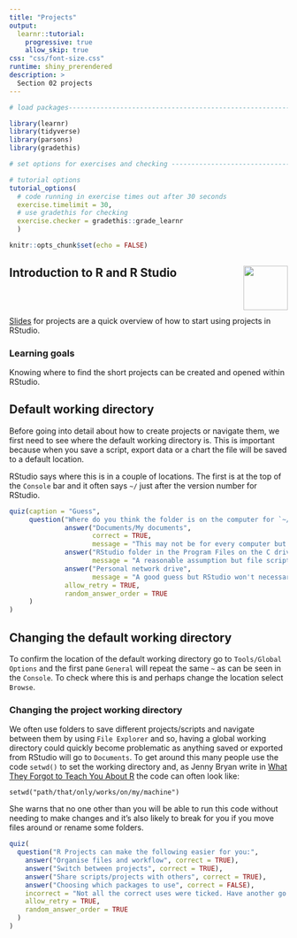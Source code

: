 ```yaml
---
title: "Projects"
output:
  learnr::tutorial:
    progressive: true
    allow_skip: true
css: "css/font-size.css"
runtime: shiny_prerendered
description: >
  Section 02 projects
---
```



```r
# load packages-----------------------------------------------------------------

library(learnr)
library(tidyverse)
library(parsons) 
library(gradethis)

# set options for exercises and checking ---------------------------------------

# tutorial options
tutorial_options(
  # code running in exercise times out after 30 seconds
  exercise.timelimit = 30, 
  # use gradethis for checking
  exercise.checker = gradethis::grade_learnr
  )

knitr::opts_chunk$set(echo = FALSE)
```

<!-- Add JavaScript code for making the exercise code larger, css code is also used in the YAML -->
<script language="JavaScript" src="js/font-size.js"></script>


## Introduction to R and R Studio <a alt="NHS-R Community's logo" href='https://nhsrcommunity.com/'><img src='https://nhs-r-community.github.io/assets/logo/nhsr-logo.png' align="right" height="80" /></a>

</br>
</br>

[Slides](https://nhs-r-community.github.io/intro_r/02-workshop_projects.html) for projects are a quick overview of how to start using projects in RStudio.

### Learning goals

Knowing where to find the short projects can be created and opened within RStudio.  

## Default working directory

Before going into detail about how to create projects or navigate them, we first need to see where the default working directory is. This is important because when you save a script, export data or a chart the file will be saved to a default location. 

RStudio says where this is in a couple of locations. The first is at the top of the `Console` bar and it often says `~/` just after the version number for RStudio. 

```r
quiz(caption = "Guess",
     question("Where do you think the folder is on the computer for `~/`?",
              answer("Documents/My documents", 
                     correct = TRUE, 
                     message = "This may not be for every computer but for many it defaults to Documents/My documents"),
              answer("RStudio folder in the Program Files on the C drive", 
                     message = "A reasonable assumption but file scripts and program files are separate"),
              answer("Personal network drive", 
                     message = "A good guess but RStudio won't necessarily refer to network drives as not everyone who uses RStudio is on a network."),
              allow_retry = TRUE,
              random_answer_order = TRUE
     )
)
```

## Changing the default working directory

To confirm the location of the default working directory go to `Tools/Global Options` and the first pane `General` will repeat the same `~` as can be seen in the `Console`. To check where this is and perhaps change the location select `Browse`.

### Changing the project working directory

We often use folders to save different projects/scripts and navigate between them by using `File Explorer` and so, having a global working directory could quickly become problematic as anything saved or exported from RStudio will go to `Documents`. To get around this many people use the code `setwd()` to set the working directory and, as Jenny Bryan write in [What They Forgot to Teach You About R](https://rstats.wtf/project-oriented-workflow.html) the code can often look like:

`setwd("path/that/only/works/on/my/machine")`

She warns that no one other than you will be able to run this code without needing to make changes and it's also likely to break for you if you move files around or rename some folders. 

```r
quiz(
  question("R Projects can make the following easier for you:",
    answer("Organise files and workflow", correct = TRUE),
    answer("Switch between projects", correct = TRUE),
    answer("Share scripts/projects with others", correct = TRUE),
    answer("Choosing which packages to use", correct = FALSE),
    incorrect = "Not all the correct uses were ticked. Have another go.",
    allow_retry = TRUE,
    random_answer_order = TRUE
  )
)
```

